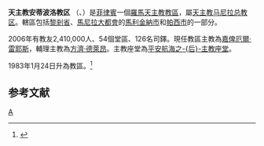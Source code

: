{{Infobox Roman Catholic diocese
|Roman Catholic Diocese of = 天主教安蒂波洛教区
|Latin name of diocese = Dioecesis Antipolensis
|image = 
|caption = 平安航海之-{后}-主教座堂
|location = [[菲律賓|菲律賓]]
|territory =黎剎省、馬利金納市和帕西市的一部分
|population = 2,410,000
|rite = 拉丁禮
|patron =
|province = 天主教马尼拉总教区
|established = 1983年
|cathedral = 平安航海之后主教座堂
|副主教座堂 =
|leadership = 主教
|website = 
|教宗 = 
|metropolitan =
|ordinary = 嘉俾厄爾‧雷耶斯
|coadjutor bishop =
|auxiliary = 方濟·德萊昂
|emeritus = 
}}
'''天主教安蒂波洛教区''' （{{lang-la| Dioecesis Antipolensis}}、{{lang-tl|Diyosesis ng Antipolo}}）是[[菲律賓|菲律賓]]一個[[羅馬天主教|羅馬天主教]][[教區|教區]]，屬[[天主教马尼拉总教区|天主教马尼拉总教区]]。轄區包括[[黎剎省|黎剎省]]、[[馬尼拉大都會|馬尼拉大都會]]的[[馬利金納市|馬利金納市]]和[[帕西市|帕西市]]的一部分。

2006年有教友2,410,000人、54個堂區、126名司鐸。現任教區主教為[[嘉俾厄爾‧雷耶斯|嘉俾厄爾‧雷耶斯]]，輔理主教為[[方濟·德萊昂|方濟·德萊昂]]。主教座堂為[[平安航海之后主教座堂|平安航海之-{后}-主教座堂]]。

1983年1月24日升為教區。<ref name="">{{cite journal
|journal=[[宗座公報|宗座公報]]
|publisher=梵蒂岡出版社
|date=1983年
|volume=75
|title=Quoniam in recte
|page=801
|url=http://www.vatican.va/archive/aas/documents/AAS%2075%20%5B1983%5D%20I%20-%20ocr.pdf
|access-date=2012-03-05
|archive-date=2010-03-27
|archive-url=https://web.archive.org/web/20100327065750/http://www.vatican.va/archive/aas/documents/AAS%2075%20%5B1983%5D%20I%20-%20ocr.pdf
|dead-url=no
}}</ref> 

==参考文献==
<div class="references-small">
<references></references>
</div>

{{菲律賓天主教教區}}
[[Category:菲律賓天主教教區|A]]